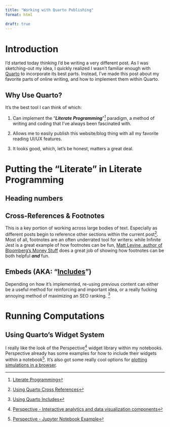 ```yaml
---
title: "Working with Quarto Publishing"
format: html

draft: true
---
```


# Introduction {#sec-introduction}
I'd started today thinking I'd be writing a very different post. As I was sketching-out my idea, I quickly realized I wasn't familiar enough with [Quarto](https://quarto.org) to incorporate its best parts. Instead, I've made this post about my favorite parts of online writing, and how to implement them within Quarto.

## Why Use Quarto?
It's the best tool I can think of which:
    
1. Can implement the "***Literate Programming***"[^literate_programming] paradigm, a method of writing and coding that I've always been fascinated with.
    
2. Allows me to easily publish this website/blog thing with all my favorite reading UI/UX features.  
    
3. It looks good, which, let's be honest, matters a great deal.  


# Putting the "Literate" in Literate Programming

## Heading numbers

## Cross-References & Footnotes
This is a key portion of working across large bodies of text. Especially as different posts begin to reference other sections within the current post[^cross_references]. Most of all, footnotes are an often underrated tool for writers: while Infinite Jest is a great example of how footnotes can be fun, [Matt Levine, author of Bloomberg's Money Stuff](https://www.bloomberg.com/opinion/authors/ARbTQlRLRjE/matthew-s-levine) does a great job of showing how footnotes can be both helpful ***and*** fun.  


## Embeds (AKA: "[Includes](https://quarto.org/docs/authoring/includes.html)")
Depending on how it's implemented, re-using previous content can either be a useful method for reinforcing and important idea, or a really fucking annoying method of maximizing an SEO ranking. [^includes]


# Running Computations  


## Using Quarto's Widget System
I really like the look of the Perspective[^perspective] widget library within my notebooks. Perspective already has some examples for how to include their widgets within a notebook[^perspective_jupyter]. It's also got some really cool options for [plotting simulations in a browser](https://www.prospective.co/blog/market-simulation).  



[^literate_programming]: [Literate Programming](http://literateprogramming.com/)

[^perspective]: [Perspective - Interactive analytics and data visualization components](https://perspective.finos.org/)

[^perspective_jupyter]: [Perspective - Jupyter Notebook Example](http://beta.mybinder.org/v2/gh/finos/perspective/master?urlpath=lab/tree/examples/jupyter-notebooks)

[^cross_references]: [Using Quarto Cross References](https://quarto.org/docs/authoring/cross-references.html)

[^includes]: [Using Quarto Includes](https://quarto.org/docs/authoring/includes.html)